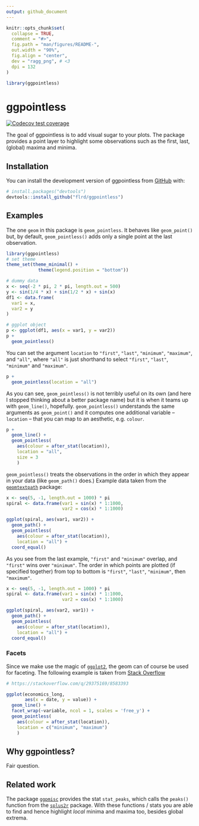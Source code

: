 ```yaml
---
output: github_document
---
```


<!-- README.md is generated from README.Rmd. Please edit that file -->

```r
knitr::opts_chunk$set(
  collapse = TRUE,
  comment = "#>",
  fig.path = "man/figures/README-",
  out.width = "90%",
  fig.align = "center",
  dev = "ragg_png", # <3
  dpi = 132
)

library(ggpointless)
```

# ggpointless

<!-- badges: start -->
[![Codecov test coverage](https://codecov.io/gh/flrd/ggpointless/branch/main/graph/badge.svg)](https://app.codecov.io/gh/flrd/ggpointless?branch=main)
<!-- badges: end -->

The goal of ggpointless is to add visual sugar to your plots. The package provides a point layer to highlight some observations such as the first, last, (global) maxima and minima. 

## Installation

You can install the development version of ggpointless from [GitHub](https://github.com/) with:

``` r
# install.packages("devtools")
devtools::install_github("flrd/ggpointless")
```

## Examples

The one `geom` in this package is `geom_pointless`. It behaves like `geom_point()` but, by default, `geom_pointless()` adds only a single point at the last observation. 

```r
library(ggpointless)
# set theme
theme_set(theme_minimal() +
            theme(legend.position = "bottom"))

# dummy data
x <- seq(-2 * pi, 2 * pi, length.out = 500)
y <- sin(1/4 * x) + sin(1/2 * x) + sin(x)
df1 <- data.frame(
  var1 = x,
  var2 = y
)

# ggplot object
p <- ggplot(df1, aes(x = var1, y = var2))
p +
  geom_pointless()
```

You can set the argument `location` to `"first"`, `"last"`, `"minimum"`, `"maximum"`, and `"all"`, where `"all"` is just shorthand to select `"first"`, `"last"`, `"minimum"` and `"maximum"`. 

```r
p +
  geom_pointless(location = "all")
```

As you can see, `geom_pointless()` is not terribly useful on its own (and here I stopped thinking about a better package name) but it is when it teams up with `geom_line()`, hopefully. `geom_pointless()` understands the same arguments as `geom_point()` and it computes one additional variable -- `location` -- that you can map to an aesthetic, e.g. `colour`.  

```r
p +
  geom_line() +
  geom_pointless(
    aes(colour = after_stat(location)),
    location = "all",
    size = 3
    )
```

`geom_pointless()` treats the observations in the order in which they appear in your data (like `geom_path()` does.) Example data taken from the [`geomtextpath`](https://github.com/AllanCameron/geomtextpath/#using-geomtextpath) package:

```r
x <- seq(5, -1, length.out = 1000) * pi
spiral <- data.frame(var1 = sin(x) * 1:1000, 
                     var2 = cos(x) * 1:1000)

ggplot(spiral, aes(var1, var2)) +
  geom_path() +
  geom_pointless(
    aes(colour = after_stat(location)),
    location = "all") +
  coord_equal()
```

As you see from the last example, `"first"` and `"minimum"` overlap, and `"first"` wins over `"minimum"`. The order in which points are plotted (if specified together) from top to bottom is `"first"`, `"last"`, `"minimum"`, then `"maximum"`. 




```r
x <- seq(5, -1, length.out = 1000) * pi
spiral <- data.frame(var1 = sin(x) * 1:1000, 
                     var2 = cos(x) * 1:1000)

ggplot(spiral, aes(var2, var1)) +
  geom_path() +
  geom_pointless(
    aes(colour = after_stat(location)),
    location = "all") +
  coord_equal()
```


### Facets
Since we make use the magic of [`ggplot2`](https://ggplot2.tidyverse.org/), the geom can of course be used for faceting. The following example is taken from [Stack Overflow](https://stackoverflow.com/q/29375169/8583393)

```r
# https://stackoverflow.com/q/29375169/8583393

ggplot(economics_long,
       aes(x = date, y = value)) + 
  geom_line() +
  facet_wrap(~variable, ncol = 1, scales = 'free_y') +
  geom_pointless(
    aes(colour = after_stat(location)),
    location = c("minimum", "maximum")
    )
```


## Why ggpointless?

Fair question. 

## Related work

The package [`ggpmisc`](https://exts.ggplot2.tidyverse.org/ggpmisc.html) provides the stat `stat_peaks`, which calls the `peaks()` function from the [`splus2r`](https://github.com/spkaluzny/splus2r) package. With these functions / stats you are able to find and hence highlight _local_ minima and maxima too, besides global extrema.

